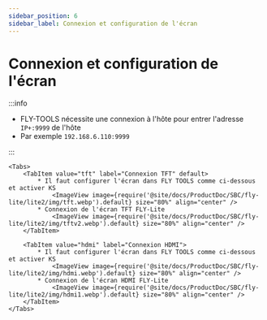 ```yaml
---
sidebar_position: 6
sidebar_label: Connexion et configuration de l'écran
---
```







# Connexion et configuration de l'écran

:::info

* FLY-TOOLS nécessite une connexion à l'hôte pour entrer l'adresse `IP+:9999` de l'hôte
* Par exemple `192.168.6.110:9999`

:::

    <Tabs>
        <TabItem value="tft" label="Connexion TFT" default>
            * Il faut configurer l'écran dans FLY TOOLS comme ci-dessous et activer KS
                <ImageView image={require('@site/docs/ProductDoc/SBC/fly-lite/lite2/img/tft.webp').default} size="80%" align="center" />
            * Connexion de l'écran TFT FLY-Lite
                <ImageView image={require('@site/docs/ProductDoc/SBC/fly-lite/lite2/img/tftv2.webp').default} size="80%" align="center" />
        </TabItem>

        <TabItem value="hdmi" label="Connexion HDMI">
            * Il faut configurer l'écran dans FLY TOOLS comme ci-dessous et activer KS
                <ImageView image={require('@site/docs/ProductDoc/SBC/fly-lite/lite2/img/hdmi.webp').default} size="80%" align="center" />               
            * Connexion de l'écran HDMI FLY-Lite
                <ImageView image={require('@site/docs/ProductDoc/SBC/fly-lite/lite2/img/hdmi1.webp').default} size="80%" align="center" />
        </TabItem>
    </Tabs>